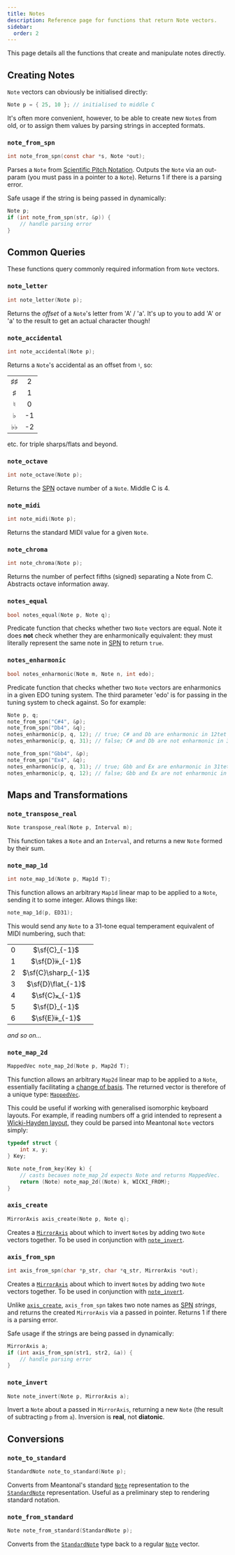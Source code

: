 ```yaml
---
title: Notes
description: Reference page for functions that return Note vectors.
sidebar:
  order: 2
---
```


This page details all the functions that create and manipulate notes directly.

## Creating Notes

`Note` vectors can obviously be initialised directly:

```c
Note p = { 25, 10 }; // initialised to middle C
```

It's often more convenient, however, to be able to create new `Note`s from old, or to assign them values by parsing strings in accepted formats.

### `note_from_spn`

```c
int note_from_spn(const char *s, Note *out);
```

Parses a `Note` from [Scientific Pitch Notation](https://en.wikipedia.org/wiki/Scientific_pitch_notation). Outputs the `Note` via an out-param (you must pass in a pointer to a `Note`). Returns 1 if there is a parsing error.

Safe usage if the string is being passed in dynamically:

```c
Note p;
if (int note_from_spn(str, &p)) {
    // handle parsing error
}
```

## Common Queries

These functions query commonly required information from `Note` vectors.

### `note_letter`

```c
int note_letter(Note p);
```

Returns the _offset_ of a `Note`'s letter from 'A' / 'a'. It's up to you to add 'A' or 'a' to the result to get an actual character though!

### `note_accidental`

```c
int note_accidental(Note p);
```

Returns a `Note`'s accidental as an offset from $\natural$, so:

|                |     |
| :------------: | :-: |
| $\sharp\sharp$ |  2  |
|    $\sharp$    |  1  |
|   $\natural$   |  0  |
|    $\flat$     | -1  |
|  $\flat\flat$  | -2  |

etc. for triple sharps/flats and beyond.

### `note_octave`

```c
int note_octave(Note p);
```

Returns the [SPN](https://en.wikipedia.org/wiki/Scientific_pitch_notation) octave number of a `Note`. Middle C is 4.

### `note_midi`

```c
int note_midi(Note p);
```

Returns the standard MIDI value for a given `Note`.

### `note_chroma`

```c
int note_chroma(Note p);
```

Returns the number of perfect fifths (signed) separating a Note from C. Abstracts octave information away.

### `notes_equal`

```c
bool notes_equal(Note p, Note q);
```

Predicate function that checks whether two `Note` vectors are equal. Note it does **not** check whether they are enharmonically equivalent: they must literally represent the same note in [SPN](https://en.wikipedia.org/wiki/Scientific_pitch_notation) to return `true`.

### `notes_enharmonic`

```c
bool notes_enharmonic(Note m, Note n, int edo);
```

Predicate function that checks whether two `Note` vectors are enharmonics in a given EDO tuning system. The third parameter 'edo' is for passing in the tuning system to check against. So for example:

```c
Note p, q;
note_from_spn("C#4", &p);
note_from_spn("Db4", &q);
notes_enharmonic(p, q, 12); // true; C# and Db are enharmonic in 12tet
notes_enharmonic(p, q, 31); // false; C# and Db are not enharmonic in 31tet

note_from_spn("Gbb4", &p);
note_from_spn("Ex4", &q);
notes_enharmonic(p, q, 31); // true; Gbb and Ex are enharmonic in 31tet
notes_enharmonic(p, q, 12); // false; Gbb and Ex are not enharmonic in 12tet
```

## Maps and Transformations

### `note_transpose_real`

```c
Note transpose_real(Note p, Interval m);
```

This function takes a `Note` and an `Interval`, and returns a new `Note` formed by their sum.

### `note_map_1d`

```c
int note_map_1d(Note p, Map1d T);
```

This function allows an arbitrary `Map1d` linear map to be applied to a `Note`, sending it to some integer. Allows things like:

```c
note_map_1d(p, ED31);
```

This would send any `Note` to a 31-tone equal temperament equivalent of MIDI numbering, such that:

|   |                     |
|:-:|:-------------------:|
| 0 | $\sf{C}_{-1}$       |
| 1 | $\sf{D}𝄫_{-1}$      |
| 2 | $\sf{C}\sharp_{-1}$ |
| 3 | $\sf{D}\flat_{-1}$  |
| 4 | $\sf{C}𝄪_{-1}$      |
| 5 | $\sf{D}_{-1}$       |
| 6 | $\sf{E}𝄫_{-1}$      |

*and so on...*

### `note_map_2d`

```c
MappedVec note_map_2d(Note p, Map2d T);
```

This function allows an arbitrary `Map2d` linear map to be applied to a `Note`, essentially facilitating a [change of basis](https://en.wikipedia.org/wiki/Change_of_basis). The returned vector is therefore of a unique type: [`MappedVec`](/c/types/#mappedvec).

This could be useful if working with generalised isomorphic keyboard layouts. For example, if reading numbers off a grid intended to represent a [Wicki-Hayden layout](https://en.wikipedia.org/wiki/Wicki%E2%80%93Hayden_note_layout), they could be parsed into Meantonal `Note` vectors simply:

```c
typedef struct {
    int x, y;
} Key;

Note note_from_key(Key k) {
    // casts becaues note_map_2d expects Note and returns MappedVec.
    return (Note) note_map_2d((Note) k, WICKI_FROM);
}
```

### `axis_create`

```c
MirrorAxis axis_create(Note p, Note q);
```

Creates a [`MirrorAxis`](/c/types/#mirroraxis) about which to invert `Note`s by adding two `Note` vectors together. To be used in conjunction with [`note_invert`](/c/notes/#note_invert).

### `axis_from_spn`

```c
int axis_from_spn(char *p_str, char *q_str, MirrorAxis *out);
```

Creates a [`MirrorAxis`](/c/types/#mirroraxis) about which to invert `Note`s by adding two `Note` vectors together. To be used in conjunction with [`note_invert`](/c/notes/#note_invert).

Unlike [`axis_create`](/c/notes/#axis_create), `axis_from_spn` takes two note names as [SPN](https://en.wikipedia.org/wiki/Scientific_pitch_notation) *strings*, and returns the created `MirrorAxis` via a passed in pointer. Returns 1 if there is a parsing error.

Safe usage if the strings are being passed in dynamically:

```c
MirrorAxis a;
if (int axis_from_spn(str1, str2, &a)) {
    // handle parsing error
}

```
### `note_invert`

```c
Note note_invert(Note p, MirrorAxis a);
```

Invert a `Note` about a passed in `MirrorAxis`, returning a new `Note` (the result of subtracting `p` from `a`). Inversion is **real**, not **diatonic**.

## Conversions

### `note_to_standard`

```c
StandardNote note_to_standard(Note p);
```

Converts from Meantonal's standard [`Note`](/c/types/#note) representation to the [`StandardNote`](/c/types/#standardnote) representation. Useful as a preliminary step to rendering standard notation.

### `note_from_standard`

```c
Note note_from_standard(StandardNote p);
```

Converts from the [`StandardNote`](/c/types/#standardnote) type back to a regular [`Note`](/c/types/#note) vector.
